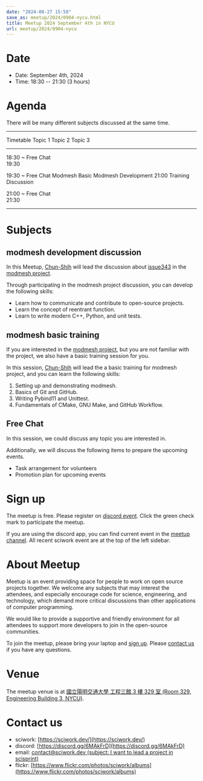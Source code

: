 ```yaml
---
date: "2024-08-27 15:58"
save_as: meetup/2024/0904-nycu.html
title: Meetup 2024 September 4th in NYCU
url: meetup/2024/0904-nycu
---
```


# Date

- Date: September 4th, 2024
- Time: 18:30 \-- 21:30 (3 hours)

# Agenda

There will be many different subjects discussed at the same time.

---

Timetable Topic 1 Topic 2 Topic 3

---

18:30 \~ Free Chat  
 19:30

19:30 \~ Free Chat Modmesh Basic Modmesh Development
21:00 Training Discussion

21:00 \~ Free Chat  
 21:30

---

# Subjects

## modmesh development discussion

In this Meetup,
[Chun-Shih](https://github.com/ThreeMonth03?tab=followers) will lead the
discussion about
[issue343](https://github.com/solvcon/modmesh/issues/343) in the
[modmesh project](https://github.com/solvcon/modmesh).

Through participating in the modmesh project discussion, you can develop
the following skills:

- Learn how to communicate and contribute to open-source projects.
- Learn the concept of reentrant function.
- Learn to write modern C++, Python, and unit tests.

## modmesh basic training

If you are interested in the [modmesh
project](https://github.com/solvcon/modmesh), but you are not familiar
with the project, we also have a basic training session for you.

In this session,
[Chun-Shih](https://github.com/ThreeMonth03?tab=followers) will lead the
a basic training for modmesh project, and you can learn the following
skills:

1.  Setting up and demonstrating modmesh.
2.  Basics of Git and GitHub.
3.  Writing Pybind11 and Unittest.
4.  Fundamentals of CMake, GNU Make, and GitHub Workflow.

## Free Chat

In this session, we could discuss any topic you are interested in.

Additionally, we will discuss the following items to prepare the
upcoming events.

- Task arrangement for volunteers
- Promotion plan for upcoming events

# Sign up

The meetup is free. Please register on [discord
event](https://discord.com/channels/730297880140578906/1007075707400237067/1279083158738042996).
Click the green check mark to participate the meetup.

If you are using the discord app, you can find current event in the
[meetup
channel](https://discordapp.com/channels/730297880140578906/1007075707400237067).
All recent sciwork event are at the top of the left sidebar.

# About Meetup

Meetup is an event providing space for people to work on open source
projects together. We welcome any subjects that may interest the
attendees, and especially encourage code for science, engineering, and
technology, which demand more critical discussions than other
applications of computer programming.

We would like to provide a supportive and friendly environment for all
attendees to support more developers to join in the open-source
communities.

To join the meetup, please bring your laptop and [sign up](#sign-up).
Please [contact us](#contact-us) if you have any questions.

# Venue

The meetup venue is at [國立陽明交通大學 工程三館 3 樓 329 室 (Room 329,
Engineering Building 3, NYCU)](https://goo.gl/maps/TgDYwohB3CBmQgww9).

<Map src="https://www.google.com/maps/embed?pb=!1m18!1m12!1m3!1d905.5596639949631!2d120.99673777209487!3d24.787280157478236!2m3!1f0!2f0!3f0!3m2!1i1024!2i768!4f13.1!3m3!1m2!1s0x3468360f96adabd7%3A0xedfd1ba0fa6c6bf7!2z5ZyL56uL6Zm95piO5Lqk6YCa5aSn5a24IOW3peeoi-S4iemkqA!5e0!3m2!1szh-TW!2stw!4v1678519228058!5m2!1szh-TW!2stw" />

# Contact us

- sciwork: [https://sciwork.dev/](https://sciwork.dev/)
- discord: [https://discord.gg/6MAkFrD](https://discord.gg/6MAkFrD)
- email: [contact@sciwork.dev (subject: I want to lead a project in
  scisprint)](mailto:contact@sciwork.dev?subject=[sciwork]%20I%20want%20to%20lead%20a%20project%20in%20scisprint)
- flickr: [https://www.flickr.com/photos/sciwork/albums](https://www.flickr.com/photos/sciwork/albums)
